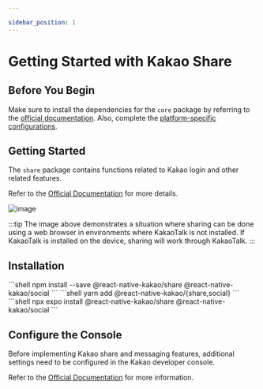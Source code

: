 ```yaml
---

sidebar_position: 1
---
```



# Getting Started with Kakao Share

## Before You Begin

Make sure to install the dependencies for the `core` package by referring to the [official documentation](/docs/install-core). Also, complete the [platform-specific configurations](/docs/install-android).

## Getting Started

The `share` package contains functions related to Kakao login and other related features.

Refer to the [Official Documentation](https://developers.kakao.com/docs/latest/ko/message/common) for more details.

![image](https://raw.githubusercontent.com/mym0404/image-archive/master/202404271646217.webp)

:::tip
The image above demonstrates a situation where sharing can be done using a web browser in environments where KakaoTalk is not installed. If KakaoTalk is installed on the device, sharing will work through KakaoTalk.
:::

## Installation

<Tabs>
  <TabItem value="npm" label="NPM" default>
    ```shell
    npm install --save @react-native-kakao/share @react-native-kakao/social
    ```
  </TabItem>
  <TabItem value="yarn" label="Yarn">
    ```shell
    yarn add @react-native-kakao/{share,social}
    ```
  </TabItem>
  <TabItem value="expo" label="Expo">
    ```shell
    npx expo install @react-native-kakao/share @react-native-kakao/social
    ```
  </TabItem>
</Tabs>

## Configure the Console

Before implementing Kakao share and messaging features, additional settings need to be configured in the Kakao developer console.

Refer to the [Official Documentation](https://developers.kakao.com/docs/latest/ko/message/prerequisite) for more information.
